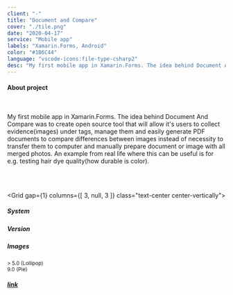 ```yaml
---
client: "-"
title: "Document and Compare"
cover: "./tile.png"
date: "2020-04-17"
service: "Mobile app"
labels: "Xamarin.Forms, Android"
color: "#1B6C44"
language: "vscode-icons:file-type-csharp2"
desc: "My first mobile app in Xamarin.Forms. The idea behind Document And Compare was to create open source tool that will allow it's users to collect evidence(images) under tags, manage them and easily generate PDF documents to compare differences between images instead of necessity to transfer them to computer and manually prepare document or image with all merged photos. An example from real life where this can be useful is for e.g. testing hair dye quality(how durable is color)."
---
```



<h4>About project</h4>

<br/>

<p class="text-justify">
  My first mobile app in Xamarin.Forms. The idea behind Document And Compare was to create open source tool that will allow it's users to collect evidence(images) under tags, manage them and easily generate PDF documents to compare differences between images instead of necessity to transfer them to computer and manually prepare document or image with all merged photos. An example from real life where this can be useful is for e.g. testing hair dye quality(how durable is color).
</p>

<br/>
<br/>

<Grid
  gap={1}
  columns={[ 3, null, 3 ]}
  class="text-center center-vertically">
  <Box><h5>System</h5></Box>
  <Box><h5>Version</h5></Box>
  <Box><h5>Images</h5></Box>
  <Box><span class="iconify android-icon" data-icon="logos:android-icon" data-inline="false" style="margin-top: 9%;"></span></Box>
  <Box><small>&gt; 5.0 (Lollipop) <br/> 9.0 (Pie)</small></Box>
  <Box><h5><a href="https://github.com/OS-expected/document-and-compare#screens" target="_blank">link</a></h5></Box>
</Grid>

<Arrow/>

<GitHubButton url="https://github.com/OS-expected/document-and-compare#readme"/>